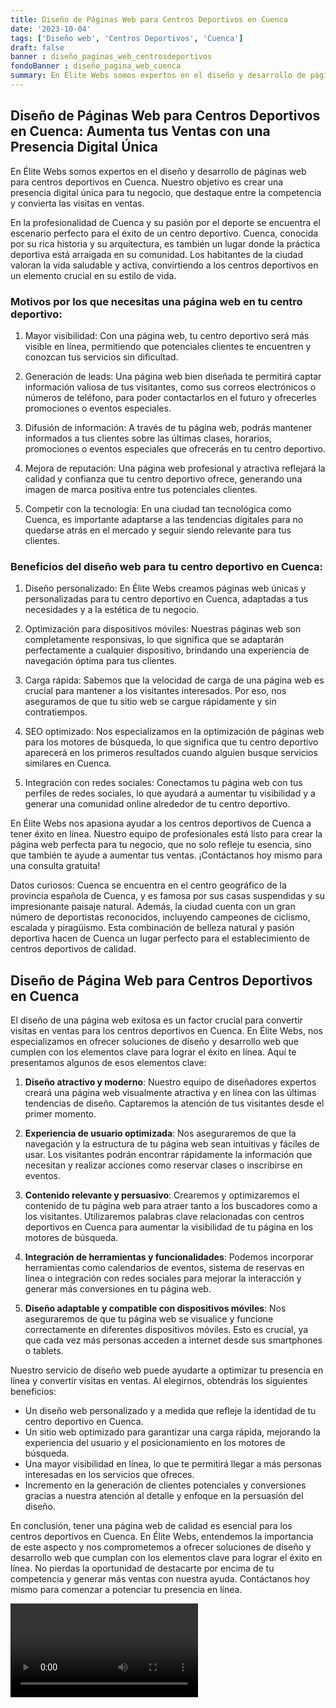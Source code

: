 ```yaml
---
title: Diseño de Páginas Web para Centros Deportivos en Cuenca
date: '2023-10-04'
tags: ['Diseño web', 'Centros Deportivos', 'Cuenca']
draft: false
banner : diseño_paginas_web_centrosdeportivos
fondoBanner : diseño_pagina_web_cuenca
summary: En Élite Webs somos expertos en el diseño y desarrollo de páginas web para centros deportivos en Cuenca. Nuestro objetivo es crear una presencia digital única para tu negocio, que destaque entre la competencia y convierta las visitas en ventas. 
---
```


## Diseño de Páginas Web para Centros Deportivos en Cuenca: Aumenta tus Ventas con una Presencia Digital Única

En Élite Webs somos expertos en el diseño y desarrollo de páginas web para centros deportivos en Cuenca. Nuestro objetivo es crear una presencia digital única para tu negocio, que destaque entre la competencia y convierta las visitas en ventas. 

En la profesionalidad de Cuenca y su pasión por el deporte se encuentra el escenario perfecto para el éxito de un centro deportivo. Cuenca, conocida por su rica historia y su arquitectura, es también un lugar donde la práctica deportiva está arraigada en su comunidad. Los habitantes de la ciudad valoran la vida saludable y activa, convirtiendo a los centros deportivos en un elemento crucial en su estilo de vida. 

### Motivos por los que necesitas una página web en tu centro deportivo:

1. Mayor visibilidad: Con una página web, tu centro deportivo será más visible en línea, permitiendo que potenciales clientes te encuentren y conozcan tus servicios sin dificultad.

2. Generación de leads: Una página web bien diseñada te permitirá captar información valiosa de tus visitantes, como sus correos electrónicos o números de teléfono, para poder contactarlos en el futuro y ofrecerles promociones o eventos especiales.

3. Difusión de información: A través de tu página web, podrás mantener informados a tus clientes sobre las últimas clases, horarios, promociones o eventos especiales que ofrecerás en tu centro deportivo.

4. Mejora de reputación: Una página web profesional y atractiva reflejará la calidad y confianza que tu centro deportivo ofrece, generando una imagen de marca positiva entre tus potenciales clientes.

5. Competir con la tecnología: En una ciudad tan tecnológica como Cuenca, es importante adaptarse a las tendencias digitales para no quedarse atrás en el mercado y seguir siendo relevante para tus clientes.

### Beneficios del diseño web para tu centro deportivo en Cuenca:

1. Diseño personalizado: En Élite Webs creamos páginas web únicas y personalizadas para tu centro deportivo en Cuenca, adaptadas a tus necesidades y a la estética de tu negocio.

2. Optimización para dispositivos móviles: Nuestras páginas web son completamente responsivas, lo que significa que se adaptarán perfectamente a cualquier dispositivo, brindando una experiencia de navegación óptima para tus clientes.

3. Carga rápida: Sabemos que la velocidad de carga de una página web es crucial para mantener a los visitantes interesados. Por eso, nos aseguramos de que tu sitio web se cargue rápidamente y sin contratiempos.

4. SEO optimizado: Nos especializamos en la optimización de páginas web para los motores de búsqueda, lo que significa que tu centro deportivo aparecerá en los primeros resultados cuando alguien busque servicios similares en Cuenca.

5. Integración con redes sociales: Conectamos tu página web con tus perfiles de redes sociales, lo que ayudará a aumentar tu visibilidad y a generar una comunidad online alrededor de tu centro deportivo.

En Élite Webs nos apasiona ayudar a los centros deportivos de Cuenca a tener éxito en línea. Nuestro equipo de profesionales está listo para crear la página web perfecta para tu negocio, que no solo refleje tu esencia, sino que también te ayude a aumentar tus ventas. ¡Contáctanos hoy mismo para una consulta gratuita!

Datos curiosos: Cuenca se encuentra en el centro geográfico de la provincia española de Cuenca, y es famosa por sus casas suspendidas y su impresionante paisaje natural. Además, la ciudad cuenta con un gran número de deportistas reconocidos, incluyendo campeones de ciclismo, escalada y piragüismo. Esta combinación de belleza natural y pasión deportiva hacen de Cuenca un lugar perfecto para el establecimiento de centros deportivos de calidad.

<GifSeo />

<Cta />

## Diseño de Página Web para Centros Deportivos en Cuenca

El diseño de una página web exitosa es un factor crucial para convertir visitas en ventas para los centros deportivos en Cuenca. En Élite Webs, nos especializamos en ofrecer soluciones de diseño y desarrollo web que cumplen con los elementos clave para lograr el éxito en línea. Aquí te presentamos algunos de esos elementos clave:

1. **Diseño atractivo y moderno**: Nuestro equipo de diseñadores expertos creará una página web visualmente atractiva y en línea con las últimas tendencias de diseño. Captaremos la atención de tus visitantes desde el primer momento.

2. **Experiencia de usuario optimizada**: Nos aseguraremos de que la navegación y la estructura de tu página web sean intuitivas y fáciles de usar. Los visitantes podrán encontrar rápidamente la información que necesitan y realizar acciones como reservar clases o inscribirse en eventos.

3. **Contenido relevante y persuasivo**: Crearemos y optimizaremos el contenido de tu página web para atraer tanto a los buscadores como a los visitantes. Utilizaremos palabras clave relacionadas con centros deportivos en Cuenca para aumentar la visibilidad de tu página en los motores de búsqueda.

4. **Integración de herramientas y funcionalidades**: Podemos incorporar herramientas como calendarios de eventos, sistema de reservas en línea o integración con redes sociales para mejorar la interacción y generar más conversiones en tu página web.

5. **Diseño adaptable y compatible con dispositivos móviles**: Nos aseguraremos de que tu página web se visualice y funcione correctamente en diferentes dispositivos móviles. Esto es crucial, ya que cada vez más personas acceden a internet desde sus smartphones o tablets.

Nuestro servicio de diseño web puede ayudarte a optimizar tu presencia en línea y convertir visitas en ventas. Al elegirnos, obtendrás los siguientes beneficios:

- Un diseño web personalizado y a medida que refleje la identidad de tu centro deportivo en Cuenca.
- Un sitio web optimizado para garantizar una carga rápida, mejorando la experiencia del usuario y el posicionamiento en los motores de búsqueda.
- Una mayor visibilidad en línea, lo que te permitirá llegar a más personas interesadas en los servicios que ofreces.
- Incremento en la generación de clientes potenciales y conversiones gracias a nuestra atención al detalle y enfoque en la persuasión del diseño.

En conclusión, tener una página web de calidad es esencial para los centros deportivos en Cuenca. En Élite Webs, entendemos la importancia de este aspecto y nos comprometemos a ofrecer soluciones de diseño y desarrollo web que cumplan con los elementos clave para lograr el éxito en línea. No pierdas la oportunidad de destacarte por encima de tu competencia y generar más ventas con nuestra ayuda. Contáctanos hoy mismo para comenzar a potenciar tu presencia en línea.

<Video />

<CtaBot job='Centros Deportivos' city='Cuenca'/>

<Gmaps query='Cuenca+españa+maps' />